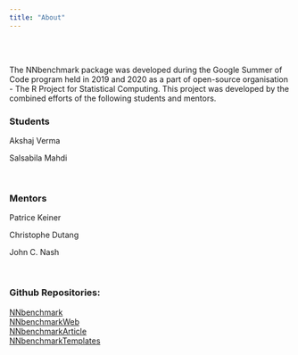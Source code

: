 ```yaml
---
title: "About"
---
```


<br>
<br>


The NNbenchmark package was developed during the Google Summer of Code program held in 2019 and 2020 as a part of open-source organisation - The R Project for Statistical Computing. This project was developed by the combined efforts of the following students and mentors.

<div class = "row">

<div class = "col-md-6">

### Students

Akshaj Verma &nbsp;&nbsp; <a href="https://akshajverma.com" target="_blank" class="fa fa-globe"></a> &nbsp; <a href="https://www.linkedin.com/in/akshajverma7" target="_blank" class="fa fa-linkedin"></a> &nbsp; <a href="https://github.com/theairbend3r" target="_blank" class="fa fa-github"></a>  

Salsabila Mahdi &nbsp;&nbsp; <a href="mailto:bila.mahdi@mhs.unsyiah.ac.id" class="far fa-envelope"></a>  &nbsp; <a href="https://github.com/ApaBila" target="_blank" class="fa fa-github"></a> 

<br>

### Mentors  

Patrice Keiner &nbsp;&nbsp; <a href="mailto:patrice.kiener@inmodelia.com" class="far fa-envelope"></a>

Christophe Dutang &nbsp;&nbsp; <a href="http://dutangc.free.fr" target="_blank" class="fa fa-globe"></a> &nbsp; <a href="https://www.linkedin.com/in/christophe-dutang-1253501" target="_blank" class="fa fa-linkedin"></a> &nbsp; <a href="https://r-forge.r-project.org/users/dutangc" target="_blank" class="fab fa-r-project"></a> &nbsp; <a href="https://github.com/dutangc" target="_blank" class="fa fa-github"></a>

John C. Nash &nbsp;&nbsp; <a href="https://r-forge.r-project.org/projects/optimizer" target="_blank" class="fab fa-r-project"></a> &nbsp; <a href="https://gitlab.com/nashjc/histoRicalg" target="_blank" class="fa fa-gitlab"></a>

</div>


<div class = "col-md-6">

<!-- ### GSoC'19 proposal -->

<!-- <a href="https://summerofcode.withgoogle.com/archive/2019/projects/5785579348819968/" target="_blank">Akshaj Verma</a> <br> -->
<!-- <a href="https://summerofcode.withgoogle.com/archive/2019/projects/6434601185050624/" target="_blank">Salsabila Mahdi</a> -->

<br>


### Github Repositories:

[NNbenchmark](https://github.com/pkR-pkR/NNbenchmark) <br>
[NNbenchmarkWeb](https://github.com/scarecrow21/NNbenchmarkWeb) <br>
[NNbenchmarkArticle](https://github.com/ApaBila/NNbenchmarkArticle) <br>
[NNbenchmarkTemplates](https://github.com/pkR-pkR/NNbenchmarkTemplates)

</div>


</div>

